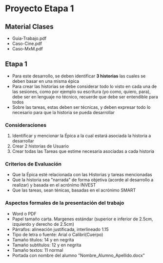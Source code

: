 
# Proyecto Etapa 1

## Material Clases
- <ExternalLink href='/inacap/ti3v23/docs/Guia-Trabajo.pdf'>Guia-Trabajo.pdf</ExternalLink>
- <ExternalLink href='/inacap/ti3v23/docs/Caso-Cine.pdf'>Caso-Cine.pdf</ExternalLink>
- <ExternalLink href='/inacap/ti3v23/docs/Caso-MxM.pdf'>Caso-MxM.pdf</ExternalLink>

## Etapa 1
- Para este desarrollo, se deben identificar **3 historias** las cuales se deben basar en una misma épica
- Para crear las historias se debe considerar todo lo visto en cada una de las sesiones, como por ejemplo su escritura (yo como, quiero, para), debe ser en lenguaje no técnico, recuerde que debe ser entendible para todos
- Sobre las tareas, estas deben ser técnicas, y deben expresar todo lo necesario para que la historia se pueda desarrollar

### Consideraciones
1. Identificar y mencionar la Épica a la cual estará asociada la historia a desarrollar
2. Crear 2 historias de Usuario
3. Crear todas las Tareas que estime necesaria asociadas a cada historia

### Criterios de Evaluación
- Que la Épica esté relacionada con las Historias y tareas mencionadas
- Que la historia sea "narrada" de forma objetiva (acorde al desarrollo a realizar) y basada en el acrónimo INVEST
- Que las tareas, sean ténicas, basadas en el acrónimo SMART

### Aspectos formales de la presentación del trabajo
- Word o PDF
- Papel tamaño carta. Margenes estándar (superior e inferior de 2.5cm, izquierdo y derecho de 2.5cm)
- Párrafos: alineación justificada, interlineado 1.15
- Tipo de letra o fuente: Arial o Calibri(Cuerpo)
- Tamaño títulos: 14 y en negrita
- Tamaño subtítulos: 12 y en negrita
- Tamaño textos: 11 normal
- Portada con nombre del alumno "Nombre_Alumno_Apellido.docx"
